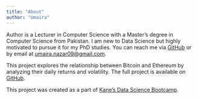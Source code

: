 ```yaml
---
title: "About"
author: "Umaira"
---
```


Author is a Lecturer in Computer Science with a Master's degree in Computer Science from Pakistan. I am new to Data Science but highly motivated to pursue it for my PhD studies. You can reach me via [GitHub](https://github.com/umaira2022) or by email at [umaira.nazar09@gmail.com](mailto:umaira.nazar09@gmail.com).

This project explores the relationship between Bitcoin and Ethereum by analyzing their daily returns and volatility. The full project is available on [GitHub](https://github.com/umaira2022/Correlation-b-w-BTC-and-ETH).

This project was created as a part of [Kane’s Data Science Bootcamp](https://bootcamp.davidkane.info/).

